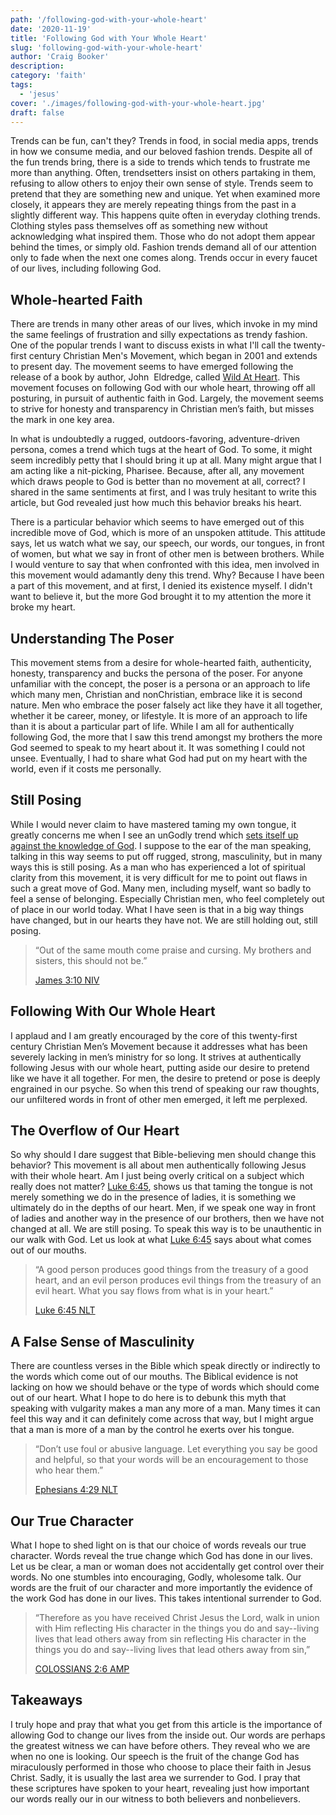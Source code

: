 ```yaml
---
path: '/following-god-with-your-whole-heart'
date: '2020-11-19'
title: 'Following God with Your Whole Heart'
slug: 'following-god-with-your-whole-heart'
author: 'Craig Booker'
description:
category: 'faith'
tags:
  - 'jesus'
cover: './images/following-god-with-your-whole-heart.jpg'
draft: false
---
```


Trends can be fun, can't they? Trends in food, in social media apps, trends in how we consume media, and our beloved fashion trends. Despite all of the fun trends bring, there is a side to trends which tends to frustrate me more than anything. Often, trendsetters insist on others partaking in them, refusing to allow others to enjoy their own sense of style. Trends seem to pretend that they are something new and unique. Yet when examined more closely, it appears they are merely repeating things from the past in a slightly different way. This happens quite often in everyday clothing trends. Clothing styles pass themselves off as something new without acknowledging what inspired them. Those who do not adopt them appear behind the times, or simply old. Fashion trends demand all of our attention only to fade when the next one comes along. Trends occur in every faucet of our lives, including following God.

## Whole-hearted Faith

There are trends in many other areas of our lives, which invoke in my mind the same feelings of frustration and silly expectations as trendy fashion. One of the popular trends I want to discuss exists in what I'll call the twenty-first century Christian Men's Movement, which began in 2001 and extends to present day. The movement seems to have emerged following the release of a book by author, John  Eldredge, called [Wild At Heart](https://amzn.to/36cgAWC). This movement focuses on following God with our whole heart, throwing off all posturing, in pursuit of authentic faith in God. Largely, the movement seems to strive for honesty and transparency in Christian men’s faith, but misses the mark in one key area.

In what is undoubtedly a rugged, outdoors-favoring, adventure-driven persona, comes a trend which tugs at the heart of God. To some, it might seem incredibly petty that I should bring it up at all. Many might argue that I am acting like a nit-picking, Pharisee. Because, after all, any movement which draws people to God is better than no movement at all, correct? I shared in the same sentiments at first, and I was truly hesitant to write this article, but God revealed just how much this behavior breaks his heart.

There is a particular behavior which seems to have emerged out of this incredible move of God, which is more of an unspoken attitude. This attitude says, let us watch what we say, our speech, our words, our tongues, in front of women, but what we say in front of other men is between brothers. While I would venture to say that when confronted with this idea, men involved in this movement would adamantly deny this trend. Why? Because I have been a part of this movement, and at first, I denied its existence myself. I didn't want to believe it, but the more God brought it to my attention the more it broke my heart.

## Understanding The Poser

This movement stems from a desire for whole-hearted faith, authenticity, honesty, transparency and bucks the persona of the poser. For anyone unfamiliar with the concept, the poser is a persona or an approach to life which many men, Christian and nonChristian, embrace like it is second nature. Men who embrace the poser falsely act like they have it all together, whether it be career, money, or lifestyle. It is more of an approach to life than it is about a particular part of life. While I am all for authentically following God, the more that I saw this trend amongst my brothers the more God seemed to speak to my heart about it. It was something I could not unsee. Eventually, I had to share what God had put on my heart with the world, even if it costs me personally.

## Still Posing

While I would never claim to have mastered taming my own tongue, it greatly concerns me when I see an unGodly trend which [sets itself up against the knowledge of God](https://craigbooker.com/agreements-the-enemy-of-god-and-man-part-1/). I suppose to the ear of the man speaking, talking in this way seems to put off rugged, strong, masculinity, but in many ways this is still posing. As a man who has experienced a lot of spiritual clarity from this movement, it is very difficult for me to point out flaws in such a great move of God. Many men, including myself, want so badly to feel a sense of belonging. Especially Christian men, who feel completely out of place in our world today. What I have seen is that in a big way things have changed, but in our hearts they have not. We are still holding out, still posing.

> “Out of the same mouth come praise and cursing. My brothers and sisters, this should not be.”
>
> [‭‭James‬ ‭3:10‬ ‭NIV‬‬](https://www.bible.com/111/jas.3.10.niv)

## Following With Our Whole Heart

I applaud and I am greatly encouraged by the core of this twenty-first century Christian Men’s Movement because it addresses what has been severely lacking in men’s ministry for so long. It strives at authentically following Jesus with our whole heart, putting aside our desire to pretend like we have it all together. For men, the desire to pretend or pose is deeply engrained in our psyche. So when this trend of speaking our raw thoughts, our unfiltered words in front of other men emerged, it left me perplexed.

## The Overflow of Our Heart

So why should I dare suggest that Bible-believing men should change this behavior? This movement is all about men authentically following Jesus with their whole heart. Am I just being overly critical on a subject which really does not matter? [Luke 6:45](https://www.bible.com/116/luk.6.45.nlt), shows us that taming the tongue is not merely something we do in the presence of ladies, it is something we ultimately do in the depths of our heart. Men, if we speak one way in front of ladies and another way in the presence of our brothers, then we have not changed at all. We are still posing. To speak this way is to be unauthentic in our walk with God. Let us look at what [Luke 6:45](https://www.bible.com/116/luk.6.45.nlt) says about what comes out of our mouths.

> “A good person produces good things from the treasury of a good heart, and an evil person produces evil things from the treasury of an evil heart. What you say flows from what is in your heart.”
>
> [‭‭Luke‬ ‭6:45‬ ‭NLT‬‬](https://www.bible.com/116/luk.6.45.nlt)

## A False Sense of Masculinity

There are countless verses in the Bible which speak directly or indirectly to the words which come out of our mouths. The Biblical evidence is not lacking on how we should behave or the type of words which should come out of our heart. What I hope to do here is to debunk this myth that speaking with vulgarity makes a man any more of a man. Many times it can feel this way and it can definitely come across that way, but I might argue that a man is more of a man by the control he exerts over his tongue.

> “Don’t use foul or abusive language. Let everything you say be good and helpful, so that your words will be an encouragement to those who hear them.”
>
> [‭‭Ephesians‬ ‭4:29‬ ‭NLT‬‬](https://www.bible.com/116/eph.4.29.nlt)

## Our True Character

What I hope to shed light on is that our choice of words reveals our true character. Words reveal the true change which God has done in our lives. Let us be clear, a man or woman does not accidentally get control over their words. No one stumbles into encouraging, Godly, wholesome talk. Our words are the fruit of our character and more importantly the evidence of the work God has done in our lives. This takes intentional surrender to God.

> “Therefore as you have received Christ Jesus the Lord, walk in union with Him reflecting His character in the things you do and say--living lives that lead others away from sin reflecting His character in the things you do and say--living lives that lead others away from sin,”
>
> [‭‭COLOSSIANS‬ ‭2:6‬ ‭AMP‬‬](https://www.bible.com/1588/col.2.6.amp)

## Takeaways

I truly hope and pray that what you get from this article is the importance of allowing God to change our lives from the inside out. Our words are perhaps the greatest witness we can have before others. They reveal who we are when no one is looking. Our speech is the fruit of the change God has miraculously performed in those who choose to place their faith in Jesus Christ. Sadly, it is usually the last area we surrender to God. I pray that these scriptures have spoken to your heart, revealing just how important our words really our in our witness to both believers and nonbelievers.
